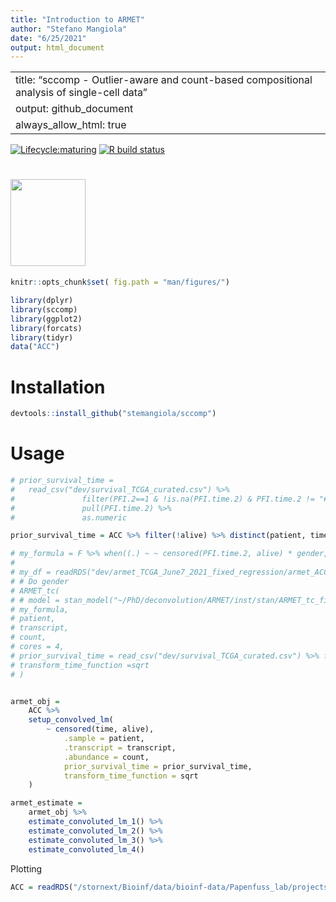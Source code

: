 ```yaml
---
title: "Introduction to ARMET"
author: "Stefano Mangiola"
date: "6/25/2021"
output: html_document
---
```

---
title: "sccomp - Outlier-aware and count-based compositional analysis of single-cell data"
output: github_document
always_allow_html: true
---

<!-- badges: start -->
[![Lifecycle:maturing](https://img.shields.io/badge/lifecycle-maturing-blue.svg)](https://www.tidyverse.org/lifecycle/#maturing) [![R build status](https://github.com/stemangiola/tidyseurat/workflows/R-CMD-check/badge.svg)](https://github.com/stemangiola/tidyseurat/actions/)
<!-- badges: end -->

#  <img src="inst/logo-01.png" height="139px" width="120px" />

```r
knitr::opts_chunk$set( fig.path = "man/figures/")
```

```r
library(dplyr)
library(sccomp)
library(ggplot2)
library(forcats)
library(tidyr)
data("ACC")
```

# Installation

```r
devtools::install_github("stemangiola/sccomp")
```

# Usage

```r

# prior_survival_time = 
# 	read_csv("dev/survival_TCGA_curated.csv") %>% 
# 				filter(PFI.2==1 & !is.na(PFI.time.2) & PFI.time.2 != "#N/A") %>%
# 				pull(PFI.time.2) %>% 
# 				as.numeric

prior_survival_time = ACC %>% filter(!alive) %>% distinct(patient, time) %>% pull(time)

# my_formula = F %>% when((.) ~ ~ censored(PFI.time.2, alive) * gender, ~ ~ censored(PFI.time.2, alive))
# 
# my_df = readRDS("dev/armet_TCGA_June7_2021_fixed_regression/armet_ACC_input.rds") %>%
# # Do gender
# ARMET_tc(
# # model = stan_model("~/PhD/deconvolution/ARMET/inst/stan/ARMET_tc_fix_hierarchical.stan"),
# my_formula,
# patient,
# transcript,
# count,
# cores = 4,
# prior_survival_time = read_csv("dev/survival_TCGA_curated.csv") %>% filter(PFI.2==1 & !is.na(PFI.time.2) & PFI.time.2 != "#N/A") %>% pull(PFI.time.2) %>% as.numeric,
# transform_time_function =sqrt
# )


armet_obj = 	
	ACC %>%
	setup_convolved_lm(
		~ censored(time, alive),
			.sample = patient,
			.transcript = transcript,
			.abundance = count, 
			prior_survival_time = prior_survival_time, 
			transform_time_function = sqrt
	)

armet_estimate = 
	armet_obj %>% 
	estimate_convoluted_lm_1() %>% 
	estimate_convoluted_lm_2() %>% 
	estimate_convoluted_lm_3() %>% 
	estimate_convoluted_lm_4() 


```

Plotting

```r

ACC = readRDS("/stornext/Bioinf/data/bioinf-data/Papenfuss_lab/projects/mangiola.s/ARMET_dev/dev/armet_ACC_input.rds")

```